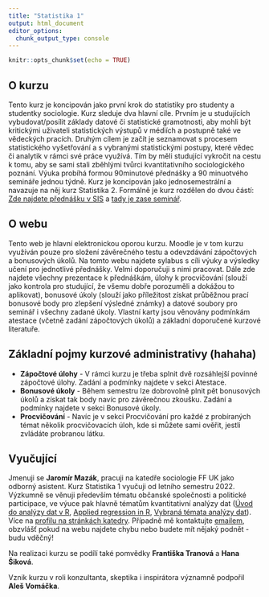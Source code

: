 ```yaml
---
title: "Statistika 1"
output: html_document
editor_options: 
  chunk_output_type: console
---
```



```r
knitr::opts_chunk$set(echo = TRUE)
```

## O kurzu 

Tento kurz je koncipován jako první krok do statistiky pro studenty a studentky sociologie. Kurz sleduje dva hlavní cíle. Prvním je u studujících vybudovat/posílit základy datové či statistické gramotnosti, aby mohli být kritickými uživateli statistických výstupů v médiích a postupně také ve vědeckých pracích. Druhým cílem je začít je seznamovat s procesem statistického vyšetřování a s vybranými statistickými postupy, které vědec či analytik v rámci své práce využívá.  Tím by měli studující vykročit na cestu k tomu, aby se sami stali zběhlými tvůrci kvantitativního sociologického poznání. Výuka probíhá formou 90minutové přednášky a 90 minuotvého semináře jednou týdně. Kurz je koncipován jako jednosemestrální a navazuje na něj kurz Statistika 2. Formálně je kurz rozdělen do dvou částí: [Zde najdete přednášku v SIS](https://is.cuni.cz/studium/predmety/index.php?id=c092f48d0faf8dab134342edd4e7ae4a&tid=&do=predmet&kod=ASG100117) a [tady je zase seminář](https://is.cuni.cz/studium/predmety/index.php?id=c092f48d0faf8dab134342edd4e7ae4a&tid=&do=predmet&kod=ASG100118).  

## O webu

Tento web je hlavní elektronickou oporou kurzu. Moodle je v tom kurzu využíván pouze pro složení závěrečného testu a odevzdávání zápočtových a bonusových úkolů. Na tomto webu najdete sylabus s cíli výuky a výsledky učení pro jednotlivé přednášky. Velmi doporučuji s nimi pracovat. Dále zde najdete všechny prezentace k přednáškám, úlohy k procvičování (slouží jako kontrola pro studující, že všemu dobře porozuměli a dokážou to aplikovat), bonusové úkoly (slouží jako příležitost získat průběžnou prací bonusové body pro zlepšení výsledné známky) a datové soubory pro seminář i všechny zadané úkoly. Vlastní karty jsou věnovány podmínkám atestace (včetně zadání zápočtových úkolů) a základní doporučené kurzové literatuře.

## Základní pojmy kurzové administrativy (hahaha)

- **Zápočtové úlohy** - V rámci kurzu je třeba splnit dvě rozsáhlejší povinné zápočtové úlohy. Zadání a podmínky najdete v sekci Atestace.
- **Bonusové úkoly** - Během semestru lze dobrovolně plnit pět bonusových úkolů a získat tak body navíc pro závěrečnou zkoušku. Zadání a podmínky najdete v sekci Bonusové úkoly.
- **Procvičování** - Navíc je v sekci Procvičování pro každé z probíraných témat několik procvičovacích úloh, kde si můžete sami ověřit, jestli zvládáte probranou látku.

## Vyučující

Jmenuji se **Jaromír Mazák**, pracuji na katedře sociologie FF UK jako odborný asistent. Kurz Statistika 1 vyučuji od letního semestru 2022. Výzkumně se věnuji především tématu občanské společnosti a politické participace, ve výuce pak hlavně tématům kvantitativní analýzy dat ([Úvod do analýzy dat v R](https://sociology-fa-cu.github.io/Uvod_do_analyzy_dat_v_R/), [Applied regression in R](https://sociology-fa-cu.github.io/appliedregressioninr/index.html), [Vybraná témata analýzy dat](https://sociology-fa-cu.github.io/vybranatemataanalyzy/index.html)). Více na [profilu na stránkách katedry](https://ksoc.ff.cuni.cz/mazak/). Případně mě kontaktujte [emailem](mailto:jaromir.mazak@ff.cuni.cz), obzvlášť pokud na webu najdete chybu nebo budete mít nějaký podnět - budu vděčný!

Na realizaci kurzu se podílí také pomvědky **Františka Tranová** a **Hana Šiková**.  

Vznik kurzu v roli konzultanta, skeptika i inspirátora významně podpořil **Aleš Vomáčka**.
